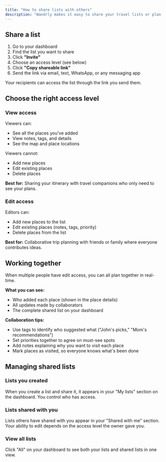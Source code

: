 ```yaml
---
title: "How to share lists with others"
description: "Wandrly makes it easy to share your travel lists or plan trips together. You can give others view-only access or let them collaborate with full editing permissions."
---
```


## Share a list

1. Go to your dashboard
2. Find the list you want to share
3. Click **"Invite"**
4. Choose an access level (see below)
5. Click **"Copy shareable link"**
6. Send the link via email, text, WhatsApp, or any messaging app

Your recipients can access the list through the link you send them.

## Choose the right access level

### View access

Viewers can:

- See all the places you've added
- View notes, tags, and details
- See the map and place locations

Viewers cannot:

- Add new places
- Edit existing places
- Delete places

**Best for:** Sharing your itinerary with travel companions who only need to see your plans.

### Edit access

Editors can:

- Add new places to the list
- Edit existing places (notes, tags, priority)
- Delete places from the list

**Best for:** Collaborative trip planning with friends or family where everyone contributes ideas.

## Working together

When multiple people have edit access, you can all plan together in real-time.

**What you can see:**

- Who added each place (shown in the place details)
- All updates made by collaborators
- The complete shared list on your dashboard

**Collaboration tips:**

- Use tags to identify who suggested what ("John's picks," "Mom's recommendations")
- Set priorities together to agree on must-see spots
- Add notes explaining why you want to visit each place
- Mark places as visited, so everyone knows what's been done

## Managing shared lists

### Lists you created

When you create a list and share it, it appears in your "My lists" section on the dashboard. You control who has access.

### Lists shared with you

Lists others have shared with you appear in your "Shared with me" section. Your ability to edit depends on the access level the owner gave you.

### View all lists

Click "All" on your dashboard to see both your lists and shared lists in one view.